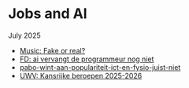 # Jobs and AI

July 2025

- [Music: Fake or real? ](https://www.welingelichtekringen.nl/tech/immens-populaire-band-op-spotify-bekent-we-zijn-ai)
- [FD: ai vervangt de programmeur nog niet](https://fd.nl/opinie/1560255/ai-vervangt-de-programmeur-nog-niet-bedrijven-moeten-blijven-investeren-in-junior-talent?gift=bQgqD&utm_medium=social&utm_source=link&utm_campaign=earned&utm_content=20250707)
- [pabo-wint-aan-populariteit-ict-en-fysio-juist-niet](https://bron.fontys.nl/pabo-wint-aan-populariteit-ict-en-fysio-juist-niet/)
- [UWV: Kansrijke beroepen 2025-2026](https://www.werk.nl/imagesdxa/kansrijke-beroepen-2025-2026_tcm95-464883.pdf)
